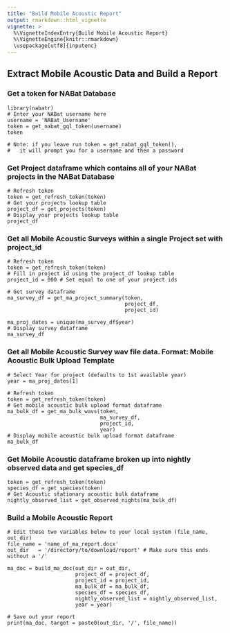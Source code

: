 ```yaml
---
title: "Build Mobile Acoustic Report"
output: rmarkdown::html_vignette
vignette: >
  %\VignetteIndexEntry{Build Mobile Acoustic Report}
  %\VignetteEngine{knitr::rmarkdown}
  \usepackage[utf8]{inputenc}
---
```


## Extract Mobile Acoustic Data and Build a Report


### Get a token for NABat Database
```
library(nabatr)
# Enter your NABat username here
username = 'NABat_Username'
token = get_nabat_gql_token(username)
token

# Note: if you leave run token = get_nabat_gql_token(),
#   it will prompt you for a username and then a password
```


### Get Project dataframe which contains all of your NABat projects in the NABat Database
```
# Refresh token
token = get_refresh_token(token)
# Get your projects lookup table
project_df = get_projects(token)
# Display your projects lookup table
project_df
```


### Get all Mobile Acoustic Surveys within a single Project set with project_id
```
# Refresh token
token = get_refresh_token(token)
# Fill in project id using the project_df lookup table
project_id = 000 # Set equal to one of your project ids

# Get survey dataframe 
ma_survey_df = get_ma_project_summary(token, 
                                      project_df, 
                                      project_id)
                                          
ma_proj_dates = unique(ma_survey_df$year)
# Display survey dataframe
ma_survey_df
```


### Get all Mobile Acoustic Survey wav file data.  Format: Mobile Acoustic Bulk Upload Template
```
# Select Year for project (defaults to 1st available year)
year = ma_proj_dates[1]

# Refresh token
token = get_refresh_token(token)
# Get mobile acoustic bulk upload format dataframe
ma_bulk_df = get_ma_bulk_wavs(token,
                              ma_survey_df,
                              project_id,
                              year)
# Display mobile acoustic bulk upload format dataframe
ma_bulk_df
```


### Get Mobile Acoustic dataframe broken up into nightly observed data and get species_df
```
token = get_refresh_token(token)
species_df = get_species(token)
# Get Acoustic stationary acoustic bulk dataframe
nightly_observed_list = get_observed_nights(ma_bulk_df)
```


### Build a Mobile Acoustic Report
```
# Edit these two variables below to your local system (file_name, out_dir)
file_name = 'name_of_ma_report.docx'  
out_dir   = '/directory/to/download/report' # Make sure this ends without a '/'

ma_doc = build_ma_doc(out_dir = out_dir,
                      project_df = project_df,
                      project_id = project_id,
                      ma_bulk_df = ma_bulk_df,
                      species_df = species_df,
                      nightly_observed_list = nightly_observed_list,
                      year = year)

# Save out your report
print(ma_doc, target = paste0(out_dir, '/', file_name))
```
